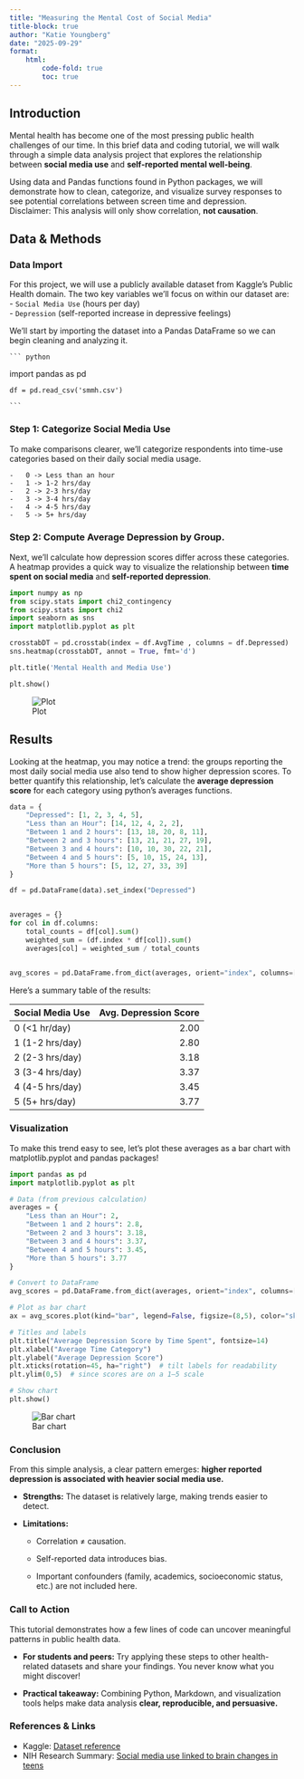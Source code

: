 ```yaml
---
title: "Measuring the Mental Cost of Social Media" 
title-block: true
author: "Katie Youngberg" 
date: "2025-09-29"
format:
    html:
        code-fold: true
        toc: true
---
```


## Introduction

Mental health has become one of the most pressing public health challenges of our time. In this brief data and coding tutorial, we will walk through a simple data analysis project that explores the relationship between **social media use** and **self-reported mental well-being**.\

Using data and Pandas functions found in Python packages, we will demonstrate how to clean, categorize, and visualize survey responses to see potential correlations between screen time and depression.\
Disclaimer: This analysis will  only show correlation, **not causation**.

## Data & Methods

### Data Import 

For this project, we will use a publicly available dataset from Kaggle's Public Health domain. The two key variables we'll focus on within our dataset are:\
    - `Social Media Use` (hours per day)\
    - `Depression` (self-reported increase in depressive feelings)

We'll start by importing the dataset into a Pandas DataFrame so we can begin cleaning and analyzing it. 

    ``` python
   import pandas as pd

    df = pd.read_csv('smmh.csv')

    ```

### Step 1: Categorize Social Media Use

To make comparisons clearer, we’ll categorize respondents into time-use categories based on their daily social media usage.

    -   0 -> Less than an hour
    -   1 -> 1-2 hrs/day
    -   2 -> 2-3 hrs/day
    -   3 -> 3-4 hrs/day
    -   4 -> 4-5 hrs/day
    -   5 -> 5+ hrs/day

### Step 2: Compute Average Depression by Group.\

Next, we’ll calculate how depression scores differ across these categories. A heatmap provides a quick way to visualize the relationship between **time spent on social media** and **self-reported depression**.

```python
import numpy as np
from scipy.stats import chi2_contingency
from scipy.stats import chi2
import seaborn as sns
import matplotlib.pyplot as plt

crosstabDT = pd.crosstab(index = df.AvgTime , columns = df.Depressed)
sns.heatmap(crosstabDT, annot = True, fmt='d')

plt.title('Mental Health and Media Use')

plt.show()
```

![Plot](plot.png)


## Results

Looking at the heatmap, you may notice a trend: the groups reporting the most daily social media use also tend to show higher depression scores. To better quantify this relationship, let’s calculate the **average depression score** for each category using python's averages functions. 


```python
data = {
    "Depressed": [1, 2, 3, 4, 5],
    "Less than an Hour": [14, 12, 4, 2, 2],
    "Between 1 and 2 hours": [13, 18, 20, 8, 11],
    "Between 2 and 3 hours": [13, 21, 21, 27, 19],
    "Between 3 and 4 hours": [10, 10, 30, 22, 21],
    "Between 4 and 5 hours": [5, 10, 15, 24, 13],
    "More than 5 hours": [5, 12, 27, 33, 39]
}

df = pd.DataFrame(data).set_index("Depressed")


averages = {}
for col in df.columns:
    total_counts = df[col].sum()
    weighted_sum = (df.index * df[col]).sum()  
    averages[col] = weighted_sum / total_counts


avg_scores = pd.DataFrame.from_dict(averages, orient="index", columns=["Average Depression Score"])

```

Here’s a summary table of the results:

| Social Media Use | Avg. Depression Score |
|:-----------------|-------------------:|
| 0 (<1 hr/day)        |               2.00 |
| 1 (1-2 hrs/day)      |               2.80 |
| 2 (2-3 hrs/day)      |               3.18 |
| 3 (3-4 hrs/day)      |               3.37 |
| 4 (4-5 hrs/day)      |               3.45 |
| 5 (5+ hrs/day)       |               3.77 |

### Visualization

To make this trend easy to see, let's plot these averages as a bar chart with matplotlib.pyplot and pandas packages!

```python 
import pandas as pd
import matplotlib.pyplot as plt

# Data (from previous calculation)
averages = {
    "Less than an Hour": 2,
    "Between 1 and 2 hours": 2.8,
    "Between 2 and 3 hours": 3.18,
    "Between 3 and 4 hours": 3.37,
    "Between 4 and 5 hours": 3.45,
    "More than 5 hours": 3.77
}

# Convert to DataFrame
avg_scores = pd.DataFrame.from_dict(averages, orient="index", columns=["Average Depression Score"])

# Plot as bar chart
ax = avg_scores.plot(kind="bar", legend=False, figsize=(8,5), color="skyblue")

# Titles and labels
plt.title("Average Depression Score by Time Spent", fontsize=14)
plt.xlabel("Average Time Category")
plt.ylabel("Average Depression Score")
plt.xticks(rotation=45, ha="right")  # tilt labels for readability
plt.ylim(0,5)  # since scores are on a 1–5 scale

# Show chart
plt.show()
```
![Bar chart](barchart.png)

### Conclusion
From this simple analysis, a clear pattern emerges: **higher reported depression is associated with heavier social media use.**\

- **Strengths:** The dataset is relatively large, making trends easier to detect.\

- **Limitations:**\

    - Correlation ≠ causation.\

    - Self-reported data introduces bias.\

    - Important confounders (family, academics, socioeconomic status, etc.) are not included here.\ 


### Call to Action

This tutorial demonstrates how a few lines of code can uncover meaningful patterns in public health data.

- **For students and peers:** Try applying these steps to other health-related datasets and share your findings. You never know what you might discover!

- **Practical takeaway:** Combining Python, Markdown, and visualization tools helps make data analysis **clear, reproducible, and persuasive.**


### References & Links

-   Kaggle: [Dataset reference](https://www.kaggle.com/datasets/souvikahmed071/social-media-and-mental-health/data)\
-   NIH Research Summary: [Social media use linked to brain changes in teens](https://www.nih.gov/news-events/nih-research-matters/social-media-use-linked-brain-changes-teens)